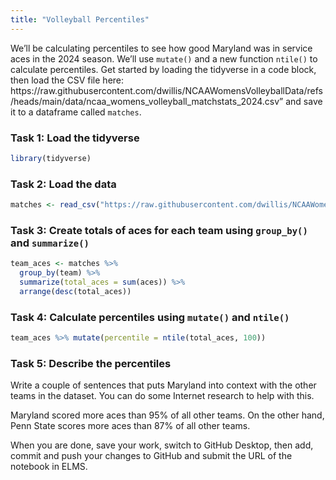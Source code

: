 ```yaml
---
title: "Volleyball Percentiles"
---
```


We'll be calculating percentiles to see how good Maryland was in service aces in the 2024 season. We'll use `mutate()` and a new function `ntile()` to calculate percentiles. Get started by loading the tidyverse in a code block, then load the CSV file here: https://raw.githubusercontent.com/dwillis/NCAAWomensVolleyballData/refs/heads/main/data/ncaa_womens_volleyball_matchstats_2024.csv" and save it to a dataframe called `matches`.

### Task 1: Load the tidyverse
```r
library(tidyverse)
```


### Task 2: Load the data
```r
matches <- read_csv("https://raw.githubusercontent.com/dwillis/NCAAWomensVolleyballData/refs/heads/main/data/ncaa_womens_volleyball_matchstats_2024.csv")
```


### Task 3: Create totals of aces for each team using `group_by()` and `summarize()`
```r
team_aces <- matches %>%
  group_by(team) %>% 
  summarize(total_aces = sum(aces)) %>% 
  arrange(desc(total_aces))
```


### Task 4: Calculate percentiles using `mutate()` and `ntile()`
```r
team_aces %>% mutate(percentile = ntile(total_aces, 100))
```


### Task 5: Describe the percentiles

Write a couple of sentences that puts Maryland into context with the other teams in the dataset. You can do some Internet research to help with this.

Maryland scored more aces than 95% of all other teams. On the other hand, Penn State scores more aces than 87% of all other teams. 

When you are done, save your work, switch to GitHub Desktop, then add, commit and push your changes to GitHub and submit the URL of the notebook in ELMS.






